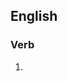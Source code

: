 ==English==

===Verb===
{{head|en|present participle}}

# {{present participle of|overblow|lang=en|nocat=1}}
